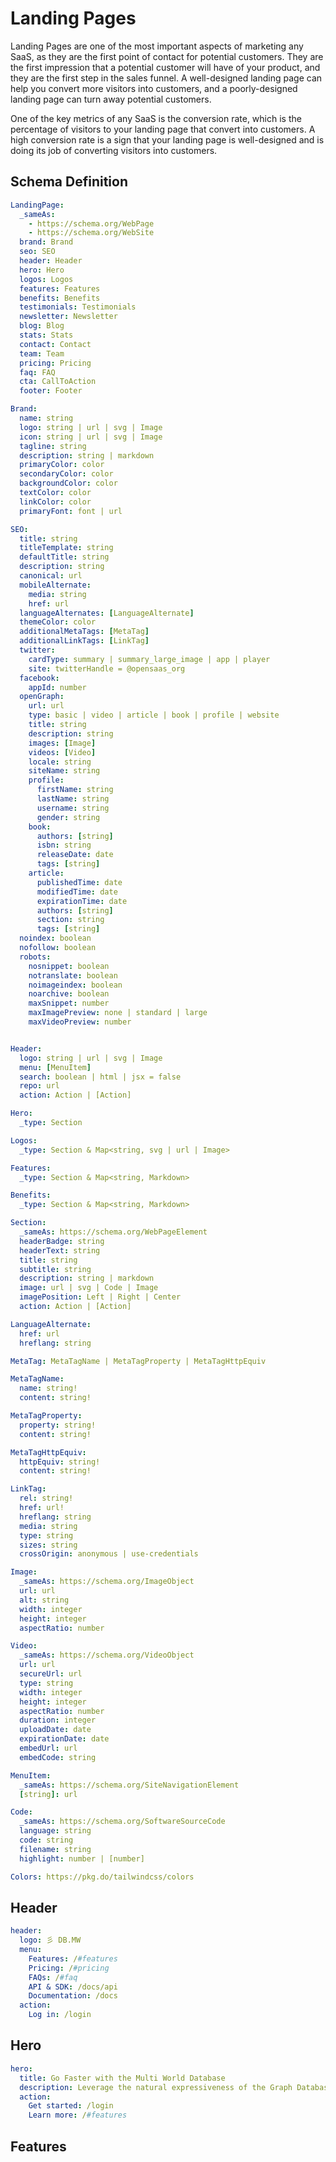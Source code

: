 # Landing Pages

Landing Pages are one of the most important aspects of marketing any SaaS, as they are the first 
point of contact for potential customers. They are the first impression that a potential 
customer will have of your product, and they are the first step in the sales funnel. 
A well-designed landing page can help you convert more visitors into customers, and a 
poorly-designed landing page can turn away potential customers.

One of the key metrics of any SaaS is the conversion rate, which is the percentage of
visitors to your landing page that convert into customers. A high conversion rate is
a sign that your landing page is well-designed and is doing its job of converting
visitors into customers.

## Schema Definition

```yaml
LandingPage: 
  _sameAs: 
    - https://schema.org/WebPage
    - https://schema.org/WebSite
  brand: Brand
  seo: SEO
  header: Header
  hero: Hero
  logos: Logos
  features: Features
  benefits: Benefits
  testimonials: Testimonials
  newsletter: Newsletter
  blog: Blog
  stats: Stats
  contact: Contact
  team: Team
  pricing: Pricing
  faq: FAQ
  cta: CallToAction
  footer: Footer

Brand:
  name: string
  logo: string | url | svg | Image
  icon: string | url | svg | Image
  tagline: string
  description: string | markdown
  primaryColor: color
  secondaryColor: color
  backgroundColor: color
  textColor: color
  linkColor: color
  primaryFont: font | url

SEO:
  title: string
  titleTemplate: string
  defaultTitle: string
  description: string
  canonical: url
  mobileAlternate:
    media: string
    href: url
  languageAlternates: [LanguageAlternate]
  themeColor: color
  additionalMetaTags: [MetaTag]
  additionalLinkTags: [LinkTag]
  twitter:
    cardType: summary | summary_large_image | app | player
    site: twitterHandle = @opensaas_org
  facebook:
    appId: number
  openGraph:
    url: url
    type: basic | video | article | book | profile | website
    title: string
    description: string
    images: [Image]
    videos: [Video]
    locale: string
    siteName: string
    profile:
      firstName: string
      lastName: string
      username: string
      gender: string
    book:
      authors: [string]
      isbn: string
      releaseDate: date
      tags: [string]
    article:
      publishedTime: date
      modifiedTime: date
      expirationTime: date
      authors: [string]
      section: string
      tags: [string]
  noindex: boolean
  nofollow: boolean
  robots:
    nosnippet: boolean
    notranslate: boolean
    noimageindex: boolean
    noarchive: boolean
    maxSnippet: number
    maxImagePreview: none | standard | large
    maxVideoPreview: number


Header:
  logo: string | url | svg | Image
  menu: [MenuItem]
  search: boolean | html | jsx = false
  repo: url
  action: Action | [Action]

Hero: 
  _type: Section

Logos:
  _type: Section & Map<string, svg | url | Image>

Features:
  _type: Section & Map<string, Markdown>

Benefits:
  _type: Section & Map<string, Markdown>

Section: 
  _sameAs: https://schema.org/WebPageElement
  headerBadge: string
  headerText: string
  title: string
  subtitle: string
  description: string | markdown
  image: url | svg | Code | Image
  imagePosition: Left | Right | Center
  action: Action | [Action]

LanguageAlternate:
  href: url
  hreflang: string

MetaTag: MetaTagName | MetaTagProperty | MetaTagHttpEquiv

MetaTagName:
  name: string!
  content: string!

MetaTagProperty:
  property: string!
  content: string!

MetaTagHttpEquiv:
  httpEquiv: string!
  content: string!

LinkTag:
  rel: string!
  href: url!
  hreflang: string
  media: string
  type: string
  sizes: string
  crossOrigin: anonymous | use-credentials

Image:
  _sameAs: https://schema.org/ImageObject
  url: url
  alt: string
  width: integer
  height: integer
  aspectRatio: number

Video:
  _sameAs: https://schema.org/VideoObject
  url: url
  secureUrl: url
  type: string
  width: integer
  height: integer
  aspectRatio: number
  duration: integer
  uploadDate: date
  expirationDate: date
  embedUrl: url
  embedCode: string

MenuItem:
  _sameAs: https://schema.org/SiteNavigationElement
  [string]: url

Code:
  _sameAs: https://schema.org/SoftwareSourceCode
  language: string
  code: string
  filename: string
  highlight: number | [number]

Colors: https://pkg.do/tailwindcss/colors
```

## Header

```yaml
header:
  logo: 彡 DB.MW
  menu: 
    Features: /#features
    Pricing: /#pricing
    FAQs: /#faq
    API & SDK: /docs/api
    Documentation: /docs
  action: 
    Log in: /login
```

## Hero

```yaml
hero:
  title: Go Faster with the Multi World Database
  description: Leverage the natural expressiveness of the Graph Database World, the flexibility of the Document Database World, and the constraints with foreign keys and referential integrity of the Relational Database World.
  action:
    Get started: /login
    Learn more: /#features
```

## Features

```yaml
